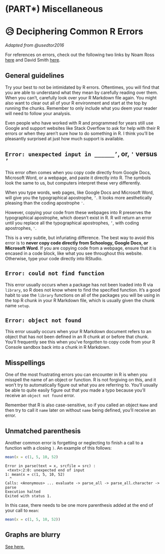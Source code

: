 # (PART\*) Miscellaneous {.unnumbered}

# 😥 Deciphering Common R Errors {-}

*Adapted from @usedtor2016 *

For references on errors, check out the following two links by Noam Ross [here](https://github.com/noamross/zero-dependency-problems/blob/master/misc/stack-overflow-common-r-errors.md) and David Smith [here](http://blog.revolutionanalytics.com/2015/03/the-most-common-r-error-messages.html).

## General guidelines {-}

Try your best to not be intimidated by R errors. Oftentimes, you will find that you are able to understand what they mean by carefully reading over them. When you can't, carefully look over your R Markdown file again. You might also want to clear out all of your R environment and start at the top by running the chunks. Remember to only include what you deem your reader will need to follow your analysis.

Even people who have worked with R and programmed for years still use Google and support websites like Stack Overflow to ask for help with their R errors or when they aren't sure how to do something in R. I think you'll be pleasantly surprised at just how much support is available.

## `Error: unexpected input in ______’`, or, `'` versus `’` {-}

This error often comes when you copy code directly from Google Docs, Microsoft Word, or a webpage, and paste it directly into R. The symbols look the same to us, but computers interpret these very differently. 

When you type words, web pages, like Google Docs and Microsoft Word, will give you the typographical apostrophe, `’`. It looks more aesthetically pleasing than the coding apostrophe `'`. 

However, copying your code from these webpages into R preserves the typographical apostrophe, which doesn't exist in R. R will return an error until you replace all the typographical apostrophes, `’`, with coding apostrophes, `'`.

This is a very subtle, but infuriating difference. The best way to avoid this error is to **never copy code directly from Schoology, Google Docs, or Microsoft Word**. If you are copying code from a webpage, ensure that it is encased in a code block, like what you see throughout this website. Otherwise, type your code directly into RStudio. 

## `Error: could not find function` {-}

This error usually occurs when a package has not been loaded into R via `library`, so R does not know where to find the specified function. It's a good habit to use the `library` functions on all of the packages you will be using in the top R chunk in your R Markdown file, which is usually given the chunk name `setup`.

## `Error: object not found` {-}

This error usually occurs when your R Markdown document refers to an object that has not been defined in an R chunk at or before that chunk. You'll frequently see this when you've forgotten to copy code from your R Console sandbox back into a chunk in R Markdown.

## Misspellings {-}

One of the most frustrating errors you can encounter in R is when you misspell the name of an object or function. R is not forgiving on this, and it won't try to automatically figure out what you are referring to. You'll usually be able to quite easily figure out that you made a typo because you'll receive an `object not found` error.

Remember that R is also case-sensitive, so if you called an object `Name` and then try to call it `name` later on without `name` being defined, you'll receive an error.

## Unmatched parenthesis {-}

Another common error is forgetting or neglecting to finish a call to a function with a closing `)`. An example of this follows:

```r
mean(x = c(1, 5, 10, 52)
```

```
Error in parse(text = x, srcfile = src) :
 <text>:2:0: unexpected end of input
1: mean(x = c(1, 5, 10, 52)
  ^
Calls: <Anonymous> ... evaluate -> parse_all -> parse_all.character -> parse
Execution halted
Exited with status 1.
```

In this case, there needs to be one more parenthesis added at the end of your call to `mean`:

```r
mean(x = c(1, 5, 10, 52))
```

## Graphs are blurry {-}
[See here.](https://kaisamng.github.io/RGuides/visualizing-one-variable-data.html#blurry-graphs)


